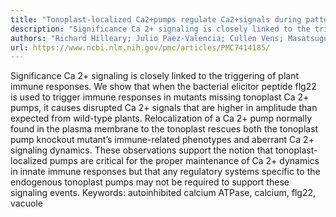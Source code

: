 ```yaml
---
title: "Tonoplast-localized Ca2+pumps regulate Ca2+signals during pattern-triggered immunity inArabidopsis thaliana"
description: "Significance Ca 2+ signaling is closely linked to the triggering of plant immune responses. We show that when the bacterial elicitor peptide flg22 is used to trigger immune responses in mutants missin..."
authors: "Richard Hilleary; Julio Paez-Valencia; Cullen Vens; Masatsugu Toyota; Michael Palmgren; Simon Gilroy"
url: https://www.ncbi.nlm.nih.gov/pmc/articles/PMC7414185/
---
```


Significance Ca 2+ signaling is closely linked to the triggering of plant immune responses. We show that when the bacterial elicitor peptide flg22 is used to trigger immune responses in mutants missing tonoplast Ca 2+ pumps, it causes disrupted Ca 2+ signals that are higher in amplitude than expected from wild-type plants. Relocalization of a Ca 2+ pump normally found in the plasma membrane to the tonoplast rescues both the tonoplast pump knockout mutant’s immune-related phenotypes and aberrant Ca 2+ signaling dynamics. These observations support the notion that tonoplast-localized pumps are critical for the proper maintenance of Ca 2+ dynamics in innate immune responses but that any regulatory systems specific to the endogenous tonoplast pumps may not be required to support these signaling events. Keywords: autoinhibited calcium ATPase, calcium, flg22, vacuole
